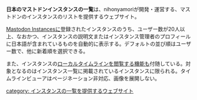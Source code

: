 {{Infobox software
| Name = {{Ruby|日本のマストドンインスタンスの一覧|にほんのますとどんいんすたんすのいちらん}}
<!--| Image = -->
| Developer = nihonyamori
| Platform = ウェブ
| Launch = 2017年4月18日
| Web = http://k52.org/mastodon/
}}'''日本のマストドンインスタンスの一覧'''は、nihonyamoriが開発・運営する、マストドンのインスタンスのリストを提供するウェブサイト。

[[Mastodon Instances]]に登録されたインスタンスのうち、ユーザー数が20人以上、なおかつ、インスタンスの説明文またはインスタンス管理者のプロフィールに日本語が含まれているものを自動的に表示する。デフォルトの並び順はユーザー数で、他に新着順を選択できる。

また、インスタンスの[[タイムラインビューア|ローカルタイムラインを閲覧する機能]]も付随している。対象となるのはインスタンス一覧に掲載されているインスタンスに限られる。タイムラインビューアはページネーション非対応、画像を展開しない。

[[category: インスタンスの一覧を提供するウェブサイト]]
{{DEFAULTSORT:にほんのますととんいんすたんすのいちらん}}